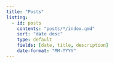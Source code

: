 ```yaml
---
title: "Posts"
listing:
  - id: posts
    contents: "posts/*/index.qmd"
    sort: "date desc"
    type: default
    fields: [date, title, description]
    date-format: "MM-YYYY"
---
```

